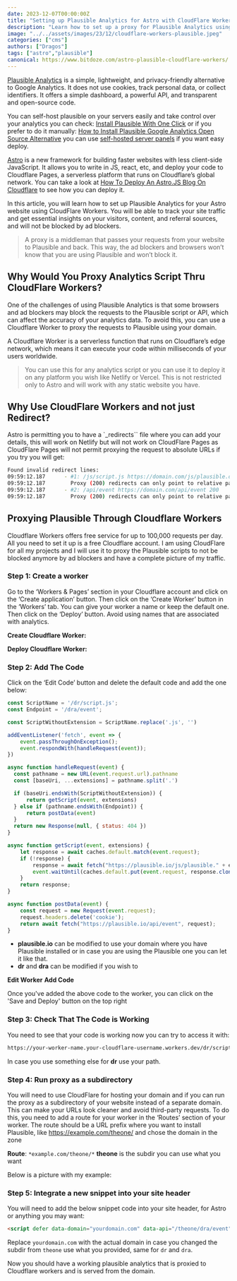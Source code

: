 ```yaml
---
date: 2023-12-07T00:00:00Z
title: "Setting up Plausible Analytics for Astro with CloudFlare Workers"
description: "Learn how to set up a proxy for Plausible Analytics using Cloudflare Workers, a free service that allows you to count your website stats without third-party requests"
image: "../../assets/images/23/12/cloudflare-workers-plausible.jpeg"
categories: ["cms"]
authors: ["Dragos"]
tags: ["astro","plausible"]
canonical: https://www.bitdoze.com/astro-plausible-cloudflare-workers/
---
```



[Plausible Analytics](https://plausible.io/) is a simple, lightweight, and privacy-friendly alternative to Google Analytics. It does not use cookies, track personal data, or collect identifiers. It offers a simple dashboard, a powerful API, and transparent and open-source code.

You can self-host plausible on your servers easily and take control over your analytics you can check: [Install Plausible With One Click](https://www.bitdoze.com/install-plausible-analytics/) or if you prefer to do it manually: [How to Install Plausible Google Analytics Open Source Alternative](https://www.wpdoze.com/how-to-install-plausible/) you can use [self-hosted server panels](https://www.bitdoze.com/best-self-hosted-panels/) if you want easy deploy.


[Astro](https://astro.build/) is a new framework for building faster websites with less client-side JavaScript. It allows you to write in JS, react, etc, and deploy your code to Cloudflare Pages, a serverless platform that runs on Cloudflare’s global network. You can take a look at  [How To Deploy An Astro.JS Blog On Cloudflare](https://www.bitdoze.com/deploy-astrojs-cloudflare/) to see how you can deploy it.

In this article, you will learn how to set up Plausible Analytics for your Astro website using CloudFlare Workers. You will be able to track your site traffic and get essential insights on your visitors, content, and referral sources, and will not be blocked by ad blockers.

>A proxy is a middleman that passes your requests from your website to Plausible and back. This way, the ad blockers and browsers won’t know that you are using Plausible and won’t block it.

## Why Would You Proxy Analytics Script Thru CloudFlare Workers?

One of the challenges of using Plausible Analytics is that some browsers and ad blockers may block the requests to the Plausible script or API, which can affect the accuracy of your analytics data. To avoid this, you can use a Cloudflare Worker to proxy the requests to Plausible using your domain.

A Cloudflare Worker is a serverless function that runs on Cloudflare’s edge network, which means it can execute your code within milliseconds of your users worldwide.

>You can use this for any analytics script or you can use it to deploy it on any platform you wish like Netlify or Vercel. This is not restricted only to Astro and will work with any static website you have.

## Why Use CloudFlare Workers and not just Redirect?

Astro is permitting you to have a `_redirects`` file where you can add your details, this will work on Netlify but will not work on CloudFlare Pages as CloudFlare Pages will not permit proxying the request to absolute URLs if you try you will get:

```sh
Found invalid redirect lines:
09:59:12.187	  - #1: /js/script.js https://domain.com/js/plausible.outbound-links.js 200
09:59:12.187	    Proxy (200) redirects can only point to relative paths. Got https://domain.com/js/plausible.outbound-links.js
09:59:12.187	  - #2: /api/event https://domain.com/api/event 200
09:59:12.187	    Proxy (200) redirects can only point to relative paths. Got https://domain.com/api/event
```

## Proxying Plausible Through Cloudflare Workers


<YouTubeEmbed
  url="https://www.youtube.com/embed/EJtSVbqyXWU"
  label="Proxying Plausible Through Cloudflare Workers"
/>

Cloudflare Workers offers free service for up to 100,000 requests per day. All you need to set it up is a free Cloudflare account. I am using CloudFlare for all my projects and I will use it to proxy the Plausible scripts to not be blocked anymore by ad blockers and have a complete picture of my traffic.

### Step 1: Create a worker

Go to the ‘Workers & Pages’ section in your Cloudflare account and click on the ‘Create application’ button. Then click on the ‘Create Worker’ button in the ‘Workers’ tab. You can give your worker a name or keep the default one. Then click on the ‘Deploy’ button. Avoid using names that are associated with analytics.

**Create Cloudflare Worker:**

<Picture
  src={imag1}
  alt="Create Cloudflare Worker"
/>

**Deploy Cloudflare Worker:**

<Picture
  src={imag2}
  alt="Deploy Cloudflare Worker"
/>

### Step 2: Add The Code

Click on the ‘Edit Code’ button and delete the default code and add the one below:

```js
const ScriptName = '/dr/script.js';
const Endpoint = '/dra/event';

const ScriptWithoutExtension = ScriptName.replace('.js', '')

addEventListener('fetch', event => {
    event.passThroughOnException();
    event.respondWith(handleRequest(event));
})

async function handleRequest(event) {
  const pathname = new URL(event.request.url).pathname
  const [baseUri, ...extensions] = pathname.split('.')

  if (baseUri.endsWith(ScriptWithoutExtension)) {
      return getScript(event, extensions)
  } else if (pathname.endsWith(Endpoint)) {
      return postData(event)
  }
  return new Response(null, { status: 404 })
}

async function getScript(event, extensions) {
    let response = await caches.default.match(event.request);
    if (!response) {
        response = await fetch("https://plausible.io/js/plausible." + extensions.join("."));
        event.waitUntil(caches.default.put(event.request, response.clone()));
    }
    return response;
}

async function postData(event) {
    const request = new Request(event.request);
    request.headers.delete('cookie');
    return await fetch("https://plausible.io/api/event", request);
}
```

- **plausible.io** can be modified to use your domain where you have Plausible installed or in case you are using the Plausible one you can let it like that.
- **dr** and **dra** can be modified if you wish to

**Edit Worker**
<Picture
  src={imag3}
  alt="Edit Cloudflare Worker"
/>
**Add Code**

<Picture
  src={imag4}
  alt="Add Cloudflare Worker Code"
/>

Once you've added the above code to the worker, you can click on the 'Save and Deploy' button on the top right

### Step 3: Check That The Code is Working

You need to see that your code is working now you can try to access it with:

```sh
https://your-worker-name.your-cloudflare-username.workers.dev/dr/script.js
```
In case you use something else for **dr** use your path.

### Step 4: Run proxy as a subdirectory

You will need to use CloudFlare for hosting your domain and if you can run the proxy as a subdirectory of your website instead of a separate domain. This can make your URLs look cleaner and avoid third-party requests. To do this, you need to add a route for your worker in the ‘Routes’ section of your worker. The route should be a URL prefix where you want to install Plausible, like https://example.com/theone/ and chose the domain in the zone

**Route**: `*example.com/theone/*`
**theone** is the subdir you can use what you want


Below is a picture with my example:
<Picture
  src={imag5}
  alt="Add Cloudflare Worker route"
/>

### Step 5: Integrate a new snippet into your site header

You will need to add the below snippet code into your site header, for Astro or anything you may want:

```html
<script defer data-domain="yourdomain.com" data-api="/theone/dra/event" src="/theone/dr/script.js"></script>
```
Replace `yourdomain.com` with the actual domain in case you changed the subdir from `theone` use what you provided, same for `dr` and `dra`.

Now you should have a working plausible analytics that is proxied to Cloudflare workers and is served from the domain.
